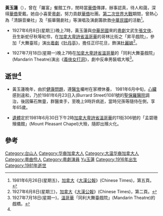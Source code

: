 {{藝人
|姓名 = 黄玉莲
|類型 = 女藝人
|圖片 = Wongyuklin1927.jpg
|圖片尺寸 = 200px
|圖片簡介 = [[加拿大|加拿大]][[卑詩省|卑詩省]]雲埠[[粵劇|粵劇]]花旦：黃玉蓮小姐(1927年)
|原名 =
|外文名 =Wong Yuk Lin
|外文 =
|羅馬拼音 =
|英文名 =
|暱稱 =
|其他藝名 =
|國籍 = {{CAN}}
|民族 =[[華裔|華裔]]
|籍貫 =[[廣東省|廣東省]][[台山縣|台山縣]]
|出生日期 = 1916年
|出生地點 = {{CAN}}
|逝世日期 = {{death date and age|1981|6|23|1916|1|1}}
|逝世地點 = {{CAN}}[[温哥华|温哥华]]
|職業 = 粵剧演员
|語言 = 粵語
|三圍 =
|教育程度 =
|宗教信仰 = 未知 
|配偶 = 
|兒女 = 
|父亲 = 
|母亲 =
|音樂類型 =
|演奏樂器 =
|出身地 =
|出道作 =
|出道日期 =
|代表作 =
|活躍年代 = 1927年至1981年
|唱片公司 =
|經紀公司 =
|網站 =
|相關團體 =
|獎項 =
|IMDb =
|現任成員 =
|過往成員 =
|音樂專輯 =
|電影 =
|電視節目 =
|舞台劇 =
|書籍 =
|awards =
|academyawards =
|afiawards =
|arielaward =
|baftaawards =
|cesarawards =
|emmyawards =
|filmfareawards =
|geminiawards =
|goldenglobeawards =
|goldenraspberryawards =
|goyaawards =
|grammyawards =
|olivierawards =
|iftaawards =
|imageaward =
|nationalfilmawards =
|screenactorsguildawards =
|tonyawards =
}}

'''黃玉蓮'''（{{bd|1916年||1981年|6月23日|catIdx=Huang黃玉蓮}}），曾在「羅富」餐館工作，閒時當[[華僑|華僑]]傳譯，辦事認真，待人和藹，深得[[華僑|華僑]]愛戴。她自小喜愛[[粵劇|粵劇]]，努力貢獻[[華僑|華僑]]社團。[[第二次世界大戰|第二次世界大戰]]期間，曾熱心為「清韻音樂社」及「振華聲劇社」等演唱及演劇籌款救[[中華民國|中華民國]]的活動<ref name="ReferenceA">1981年6月26日(星期五)，[[加拿大|加拿大]]《[[大漢公報|大漢公報]]》(Chinese Times)，第五頁。</ref>。

* 1927年6月8日(星期三)晚上7時，黃玉蓮與[[中華民國|中華民國]]來的[[粵劇|粵劇]]文武生[[張文俠|張文俠]]、丑生新蛇仔秋等紅伶，在[[加拿大|加拿大]][[卑詩省|卑詩省]][[溫哥華|溫哥華]]的哥林比街之「昇平戲院」，參加「大舞臺班」演出[[粵劇|粵劇]]《[[牡丹亭|牡丹亭]]》，擔任正印花旦，飾演[[杜麗娘|杜麗娘]]<ref>1927年6月8日(星期三)，[[加拿大|加拿大]]《[[大漢公報|大漢公報]]》(Chinese Times)，第二頁。</ref>。

* 1927年7月18日(星期一)晚上7時在[[加拿大|加拿大]][[卑詩省|卑詩省]][[溫哥華|溫哥華]]的「同利大舞臺戲院」(Mandarin Theatre)演出《[[義俠女打洞|義俠女打洞]]》，劇中反串男裝唱大喉<ref>1927年7月18日(星期一)，[[溫哥華|溫哥華]]「同利大舞臺戲院」(Mandarin Theatre)的戲橋。</ref>。

== 逝世<ref name="ReferenceA"/> ==
* 黃玉蓮晚年，由於[[健康|健康]][[問題|問題]]，遵[[醫生|醫生]]囑咐在家裡休養， 1981年6月中旬，[[心臟|心臟]]感到違和，乃於1981年6月23日入(Burrard Street)1081號的[[聖保羅醫院|聖保羅醫院]]調治，後因藥石無靈，群醫束手，至晚上9時許病逝，當時兒孫等隨侍在側，享年65歲。

* [[遺體|遺體]]定於1981年6月30日下午2時[[加拿大|加拿大]][[卑詩省|卑詩省]][[溫哥華|溫哥華]]的11街306號的「孟碧珊殯儀館」(Mount Pleasant Chapel)大殮，隨即出殯火化。

== 參考 ==
{{Reflist}}

{{DEFAULTSORT:Huang黃玉蓮}}
[[Category:台山人|Category:台山人]]
[[Category:华裔加拿大人|Category:华裔加拿大人]]
[[Category:大温华裔加拿大人|Category:大温华裔加拿大人]]
[[Category:粵曲伶人|Category:粵曲伶人]]
[[Category:粵劇演員|Category:粵劇演員]]
[[Category:黃姓|Yu玉蓮]]
[[Category:1916年出生|Category:1916年出生]]
[[Category:1981年逝世|Category:1981年逝世]]
